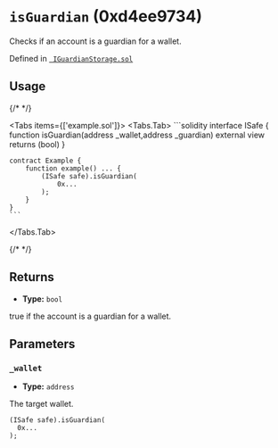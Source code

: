 



# `isGuardian` (0xd4ee9734)



Checks if an account is a guardian for a wallet.




Defined in [` IGuardianStorage.sol`](https://github.com/safe-global/safe-modules/tree/recovery/v0.1.0/modules/recovery/contracts/generated-markups/candide-contracts/contracts/modules/social_recovery/storage/IGuardianStorage.sol#Lundefined)


## Usage

{/* <!-- vale off --> */}

<Tabs items={['example.sol']}>
  <Tabs.Tab>
    ```solidity
    interface ISafe {
        function isGuardian(address _wallet,address _guardian) external view returns (bool)
    }

    contract Example {
        function example() ... {
            (ISafe safe).isGuardian(
                0x...
            );
        }
    }
    ```
  </Tabs.Tab>
</Tabs>

{/* <!-- vale on --> */}

## Returns



  - **Type:** `bool`

  true if the account is a guardian for a wallet.




## Parameters

### `_wallet`

  - **Type:** `address`

  The target wallet.

  ```solidity focus=2
  (ISafe safe).isGuardian(
    0x...
  );
  ```





